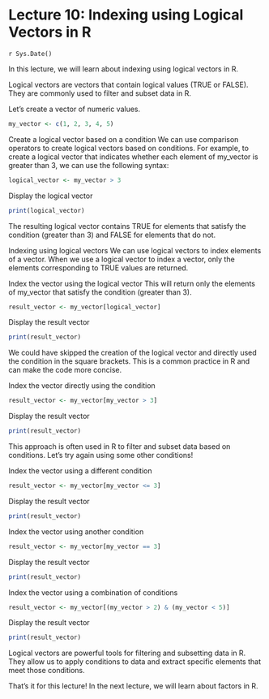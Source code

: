 # Lecture 10: Indexing using Logical Vectors in R
`r Sys.Date()`

In this lecture, we will learn about indexing using logical vectors in R.

Logical vectors are vectors that contain logical values (TRUE or FALSE).
They are commonly used to filter and subset data in R.

Let's create a vector of numeric values.

```r
my_vector <- c(1, 2, 3, 4, 5)
```

Create a logical vector based on a condition
We can use comparison operators to create logical vectors based on conditions.
For example, to create a logical vector that indicates whether each element of my_vector is greater than 3, we can use the following syntax:

```r
logical_vector <- my_vector > 3
```

Display the logical vector

```r
print(logical_vector)
```

The resulting logical vector contains TRUE for elements that satisfy the condition (greater than 3) and FALSE for elements that do not.

Indexing using logical vectors
We can use logical vectors to index elements of a vector.
When we use a logical vector to index a vector, only the elements corresponding to TRUE values are returned.

Index the vector using the logical vector
This will return only the elements of my_vector that satisfy the condition (greater than 3).

```r
result_vector <- my_vector[logical_vector]
```

Display the result vector

```r
print(result_vector)
```

We could have skipped the creation of the logical vector and directly used the condition in the square brackets.
This is a common practice in R and can make the code more concise.

Index the vector directly using the condition

```r
result_vector <- my_vector[my_vector > 3]
```

Display the result vector

```r
print(result_vector)
```

This approach is often used in R to filter and subset data based on conditions.
Let's try again using some other conditions!

Index the vector using a different condition

```r
result_vector <- my_vector[my_vector <= 3]
```

Display the result vector

```r
print(result_vector)
```

Index the vector using another condition

```r
result_vector <- my_vector[my_vector == 3]
```

Display the result vector

```r
print(result_vector)
```

Index the vector using a combination of conditions

```r
result_vector <- my_vector[(my_vector > 2) & (my_vector < 5)]
```

Display the result vector

```r
print(result_vector)
```

Logical vectors are powerful tools for filtering and subsetting data in R.
They allow us to apply conditions to data and extract specific elements that meet those conditions.

That's it for this lecture! In the next lecture, we will learn about factors in R.

